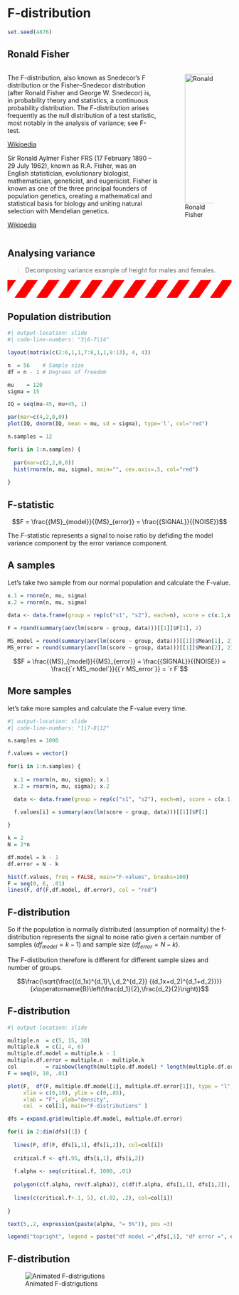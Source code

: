 # F-distribution {.section}

```r
set.seed(4876)
```


## Ronald Fisher {.smaller .subsection}

::: {.columns}

::: {.column width="70%"}

The F-distribution, also known as Snedecor's F distribution or the Fisher--Snedecor distribution (after Ronald Fisher and George W. Snedecor) is, in probability theory and statistics, a continuous probability distribution. The F-distribution arises frequently as the null distribution of a test statistic, most notably in the analysis of variance; see F-test.

[Wikipedia](https://en.wikipedia.org/wiki/F-distribution)

Sir Ronald Aylmer Fisher FRS (17 February 1890 -- 29 July 1962), known as R.A. Fisher, was an English statistician, evolutionary biologist, mathematician, geneticist, and eugenicist. Fisher is known as one of the three principal founders of population genetics, creating a mathematical and statistical basis for biology and uniting natural selection with Mendelian genetics.

[Wikipedia](https://en.wikipedia.org/wiki/Ronald_Fisher)

:::

::: {.column width="30%"}

![Ronald Fisher](https://upload.wikimedia.org/wikipedia/commons/a/aa/Youngronaldfisher2.JPG){width="291"}

:::

:::

## Analysing variance

> Decomposing variance example of height for males and females.

<style>
#hazard {
  height: 30px;
  color: white;
  padding: 5px;
  background-image: repeating-linear-gradient(
    -55deg,
    white,
    white 20px,
    red 20px,
    red 40px
  );
}
</style>

<hr id="hazard">

## Population distribution {.smaller .subsection}

```r
#| output-location: slide
#| code-line-numbers: "3|6-7|14"

layout(matrix(c(2:6,1,1,7:8,1,1,9:13), 4, 4))

n  = 56    # Sample size
df = n - 1 # Degrees of freedom

mu    = 120
sigma = 15

IQ = seq(mu-45, mu+45, 1)

par(mar=c(4,2,0,0))  
plot(IQ, dnorm(IQ, mean = mu, sd = sigma), type='l', col="red")

n.samples = 12

for(i in 1:n.samples) {
  
  par(mar=c(2,2,0,0))  
  hist(rnorm(n, mu, sigma), main="", cex.axis=.5, col="red")
  
}
```

## F-statistic

$$F = \frac{{MS}_{model}}{{MS}_{error}} = \frac{{SIGNAL}}{{NOISE}}$$

The $F$-statistic represents a signal to noise ratio by defiding the model variance component by the error variance component.

## A samples

Let's take two sample from our normal population and calculate the F-value.

```r
x.1 = rnorm(n, mu, sigma)
x.2 = rnorm(n, mu, sigma)
```

```r
data <- data.frame(group = rep(c("s1", "s2"), each=n), score = c(x.1,x.2))
	
F = round(summary(aov(lm(score ~ group, data)))[[1]]$F[1], 2)

MS_model = round(summary(aov(lm(score ~ group, data)))[[1]]$Mean[1], 2)
MS_error = round(summary(aov(lm(score ~ group, data)))[[1]]$Mean[2], 2)
```

$$F = \frac{{MS}_{model}}{{MS}_{error}} = \frac{{SIGNAL}}{{NOISE}} = \frac{{`r MS_model`}}{{`r MS_error`}} = `r F`$$

## More samples {.smaller .subsection}

let's take more samples and calculate the F-value every time.

```r
#| output-location: slide
#| code-line-numbers: "1|7-8|12"

n.samples = 1000

f.values = vector()

for(i in 1:n.samples) {
  
  x.1 = rnorm(n, mu, sigma); x.1
  x.2 = rnorm(n, mu, sigma); x.2

  data <- data.frame(group = rep(c("s1", "s2"), each=n), score = c(x.1,x.2))
	
  f.values[i] = summary(aov(lm(score ~ group, data)))[[1]]$F[1]

}

k = 2
N = 2*n

df.model = k - 1
df.error = N - k

hist(f.values, freq = FALSE, main="F-values", breaks=100)
F = seq(0, 6, .01)
lines(F, df(F,df.model, df.error), col = "red")
```

## F-distribution {.smaller}

So if the population is normally distributed (assumption of normality) the f-distribution represents the signal to noise ratio given a certain number of samples (${df}_{model} = k - 1$) and sample size (${df}_{error} = N - k$).

The F-distibution therefore is different for different sample sizes and number of groups.

$$\frac{\sqrt{\frac{(d_1x)^{d_1}\,\,d_2^{d_2}} {(d_1x+d_2)^{d_1+d_2}}}} {x\operatorname{B}\left(\frac{d_1}{2},\frac{d_2}{2}\right)}$$

## F-distribution {.smaller}

```r
#| output-location: slide

multiple.n  = c(5, 15, 30)
multiple.k  = c(2, 4, 6)
multiple.df.model = multiple.k - 1
multiple.df.error = multiple.n - multiple.k
col         = rainbow(length(multiple.df.model) * length(multiple.df.error))
F = seq(0, 10, .01)

plot(F,  df(F, multiple.df.model[1], multiple.df.error[1]), type = "l", 
     xlim = c(0,10), ylim = c(0,.85), 
     xlab = "F", ylab="density", 
     col  = col[1], main="F-distributions" )

dfs = expand.grid(multiple.df.model, multiple.df.error)

for(i in 2:dim(dfs)[1]) { 
  
  lines(F, df(F, dfs[i,1], dfs[i,2]), col=col[i])
  
  critical.f <- qf(.95, dfs[i,1], dfs[i,2])
  
  f.alpha <- seq(critical.f, 1000, .01)
  
  polygon(c(f.alpha, rev(f.alpha)), c(df(f.alpha, dfs[i,1], dfs[i,2]), f.alpha*0 ), col= rgb(1,.66,0, .5), border = col[i])
  
  lines(c(critical.f+.1, 5), c(.02, .2), col=col[i])
        
}

text(5,.2, expression(paste(alpha, "= 5%")), pos =3)

legend("topright", legend = paste("df model =",dfs[,1], "df error =", dfs[,2]), lty=1, col = col, cex=.75)
```

## F-distribution {.flexbox .vcenter}

![Animated F-distrigutions](../../../../topics/f_distribution/f_distributions.gif)
